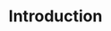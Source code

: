---
title: 'Introduction'
description: "Questions are predictions of how a Population would answer a question."
---